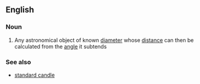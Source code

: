 ==English==
{{wikipedia}}
===Noun===
{{en-noun|head=[[standard]] [[ruler]]}}
# {{context|astronomy}} Any astronomical object of known [[diameter]] whose [[distance]] can then be calculated from the [[angle]] it subtends
===See also===
*[[standard candle]]